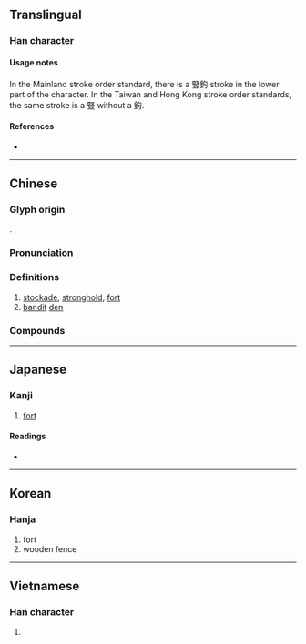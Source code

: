 {{character info/new}}
==Translingual==

===Han character===
{{Han char|rn=40|rad=宀|as=11|sn=14|four=30904|canj=JTCD|ids=⿱𡨄木}}

====Usage notes====
In the Mainland stroke order standard, there is a 豎鉤 stroke in the lower part of the character. In the Taiwan and Hong Kong stroke order standards, the same stroke is a 豎 without a 鉤.

====References====
* {{Han ref|kx=0291.110|dkj=07298|dj=0577.050|hdz=21270.010|uh=5BE8|ud=23528|bh=B9EB|bd=47595}}

----

==Chinese==
{{zh-forms|alt=⿱宀在:second-round simplified}}

===Glyph origin===
{{Han etym}}
{{Han compound|𡨄|木|ls=psc|ls2=ic|c1=p|c2=s|t1=to block; to block up; to jam; to plug|t2=wood}}.

===Pronunciation===
{{zh-pron
|m=zhài
|m-s=
|c=zaai6
|c-t=
|g=
|h=pfs=chhai
|j=
|mb=cāi
|md=câi
|mn=ml:chāi/qz,tw,xm:chē/zz:chēe
|mn_note=chāi - literary; chē/chēe - vernacular
|mn-t=zê7
|w=3za,3ze
|x=
|mc=y
|oc=y
|cat=n
}}

===Definitions===
{{zh-hanzi}}

# [[stockade]], [[stronghold]], [[fort]]
# [[bandit]] [[den]]

===Compounds===
{{zh-der|偷營劫寨|引狗入寨|安營紮寨|寨柵|壓寨夫人|劫寨|寨子|寨主|安營下寨|山寨|倒寨計|煙花寨|押寨夫人|拔寨|柬埔寨|營寨|煙花寨主|老寨|鹿寨|迷魂寨|邊寨|鶯花寨|貫寨|紮寨|東寨|者來寨|楊寨|錢寨|馬家寨|小寨|周寨|李寨|王寨|付寨|呂寨|丁寨|寨坡|雙寨|萬寨|大寨|大堖寨|馬鞍寨}}

----

==Japanese==

===Kanji===
{{ja-kanji|grade=|rs=宀11}}

# [[fort]]

====Readings====
* {{ja-readings|on=[[さい]] (sai)|kun=[[とりで]] (toride)}}

----

==Korean==

===Hanja===
{{ko-hanja/new|[[울짱]], [[목책]]|채}}

# fort
# wooden fence

----

==Vietnamese==

===Han character===
{{vi-hantu|[[trại]]|rs=宀11}}

# {{rfdef|vi|sort=宀11}}